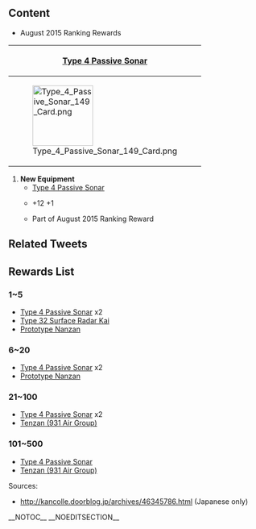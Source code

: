 ==Content==
* August 2015 Ranking Rewards
{| class="wikitable" style="text-align:center;"
|-
! colspan="4" |[[Type 4 Passive Sonar]]
|-
| style="width:120px;" |[[File:Type 4 Passive Sonar 149 Card.png|120px]]
| style="width:120px;" |[[File:Type 4 Passive Sonar 149 Character.png|80px]]
| style="width:120px;" |[[File:Type 4 Passive Sonar 149 Full.png|80px]]
| style="width:120px;" |[[File:Type 4 Passive Sonar 149 Equipment.png|80px]]
|}

# '''New Equipment'''
#* [[Type 4 Passive Sonar]]
#* {{ASW}}+12 {{Hit}}+1
#* Part of August 2015 Ranking Reward

==Related Tweets==
{{MultiTweet
|MultiTweetID = preUpdate
|color = #ace
|title = Pre Update

|link01 = https://twitter.com/KanColle_STAFF/status/645765895835414528
|EN01 = August ranking reward will be delivered tomorrow night (Tuesday, 22 Sep) #Incomplete translate
|JP01 = 明日火曜日夜に、ゲーム画面下【情報】において月次作戦【八月作戦】の結果情報を発表させて頂く予定です。同トップランカー提督に贈るささやかな武勲褒賞も同発表以降に順次配信開始致します。現在展開中の【九月作戦】も、引き続きどうぞよろしくお願い致します。
|TL01 = 

|link02 = https://twitter.com/KanColle_STAFF/status/646145993004593154
|EN02 = 
|JP02 = 本日夕方以降に、ゲーム画面下【情報】において月次作戦【八月作戦】の結果情報を発表致します。同トップランカー提督に贈る「ささやかな武勲褒賞」も同発表以降に順次配信開始予定です。現在展開中の【九月作戦】も、引き続きどうぞよろしくお願い致します！
|TL02 = [xxxxxxxxx xxxxxx]

|link03 = https://twitter.com/KanColle_STAFF/status/646218544166756352
|EN03 = 
|JP03 = ゲーム画面下【情報】において月次作戦【八月作戦】の結果情報を発表致しました。また、同トップランカー提督に贈るささやかな武勲褒賞も順次配信開始致します。※詳細は、公式コミュニティ「運営鎮守府からのお知らせ」をご参照ください。
|TL03 = [xxxxxxxxx xxxxxx]
}}

==Rewards List==

===1~5===
* [[Type 4 Passive Sonar]] x2
* [[Type 32 Surface Radar Kai]]
* [[Prototype Nanzan]]

===6~20===
* [[Type 4 Passive Sonar]] x2
* [[Prototype Nanzan]]

===21~100===
* [[Type 4 Passive Sonar]] x2
* [[Tenzan (931 Air Group)]]

===101~500===
* [[Type 4 Passive Sonar]]
* [[Tenzan (931 Air Group)]]

Sources:
* http://kancolle.doorblog.jp/archives/46345786.html (Japanese only)
__NOTOC__ __NOEDITSECTION__
